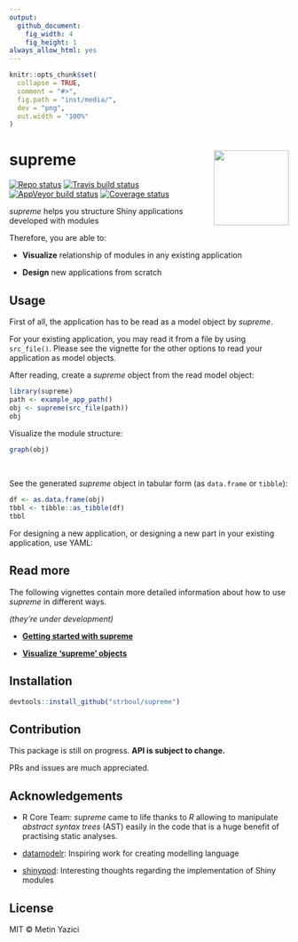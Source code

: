 ```yaml
---
output:
  github_document:
    fig_width: 4
    fig_height: 1
always_allow_html: yes
---
```


<!-- README.md is generated from README.Rmd. Please edit that file -->

```r
knitr::opts_chunk$set(
  collapse = TRUE,
  comment = "#>",
  fig.path = "inst/media/",
  dev = "png",
  out.width = "100%"
)
```

# supreme <a href='https://github.com/strboul/supreme/'><img src='inst/media/logo.png' align="right" height="135"></a>

[![Repo status](https://www.repostatus.org/badges/latest/wip.svg)](https://github.com/strboul/supreme) [![Travis build status](https://travis-ci.org/strboul/supreme.svg?branch=master)](https://travis-ci.org/strboul/supreme) [![AppVeyor build status](https://ci.appveyor.com/api/projects/status/github/strboul/supreme?branch=master&svg=true)](https://ci.appveyor.com/project/strboul/supreme) [![Coverage status](https://codecov.io/gh/strboul/supreme/branch/master/graph/badge.svg)](https://codecov.io/github/strboul/supreme?branch=master)

*supreme* helps you structure Shiny applications developed with modules

Therefore, you are able to:

+ **Visualize** relationship of modules in any existing application

+ **Design** new applications from scratch

## Usage

First of all, the application has to be read as a model object by *supreme*.

For your existing application, you may read it from a file by using `src_file()`. Please see the vignette for the other options to read your application as model objects.

After reading, create a *supreme* object from the read model object:

```r
library(supreme)
path <- example_app_path()
obj <- supreme(src_file(path))
obj
```

Visualize the module structure:

```r
graph(obj)
```

<br>

See the generated *supreme* object in tabular form (as `data.frame` or `tibble`):

```r
df <- as.data.frame(obj)
tbbl <- tibble::as_tibble(df)
tbbl
```

For designing a new application, or designing a new part in your existing
application, use YAML:

## Read more

The following vignettes contain more detailed information about how to use *supreme*
in different ways.

*(they're under development)*

+ [**Getting started with supreme**](https://strboul.github.io/supreme/articles/getting-started.html)

+ [**Visualize 'supreme' objects**](https://strboul.github.io/supreme/articles/visualize-supreme-objects.html)

## Installation

```r
devtools::install_github("strboul/supreme")
```

## Contribution

This package is still on progress. **API is subject to change.**

PRs and issues are much appreciated.

## Acknowledgements

+ R Core Team: *supreme* came to life thanks to *R* allowing to manipulate *abstract
syntax trees* (AST) easily in the code that is a huge benefit of practising static
analyses.

+ [datamodelr](https://github.com/bergant/datamodelr): Inspiring work for
  creating modelling language

+ [shinypod](https://github.com/ijlyttle/shinypod): Interesting thoughts regarding
  the implementation of Shiny modules

## License

MIT © Metin Yazici


